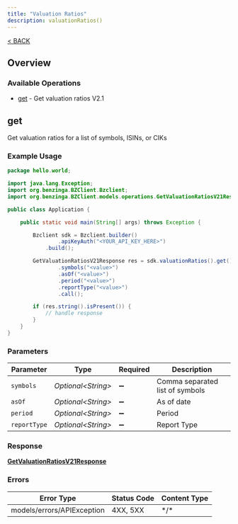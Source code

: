 ```yaml
---
title: "Valuation Ratios"
description: valuationRatios()
---
```

[< BACK](/sdks/languages/java#valuationratios)

## Overview

### Available Operations

* [get](#get) - Get valuation ratios V2.1

## get

Get valuation ratios for a list of symbols, ISINs, or CIKs

### Example Usage

```java
package hello.world;

import java.lang.Exception;
import org.benzinga.BZClient.Bzclient;
import org.benzinga.BZClient.models.operations.GetValuationRatiosV21Response;

public class Application {

    public static void main(String[] args) throws Exception {

        Bzclient sdk = Bzclient.builder()
                .apiKeyAuth("<YOUR_API_KEY_HERE>")
            .build();

        GetValuationRatiosV21Response res = sdk.valuationRatios().get()
                .symbols("<value>")
                .asOf("<value>")
                .period("<value>")
                .reportType("<value>")
                .call();

        if (res.string().isPresent()) {
            // handle response
        }
    }
}
```

### Parameters

| Parameter                       | Type                            | Required                        | Description                     |
| ------------------------------- | ------------------------------- | ------------------------------- | ------------------------------- |
| `symbols`                       | *Optional\<String>*             | :heavy_minus_sign:              | Comma separated list of symbols |
| `asOf`                          | *Optional\<String>*             | :heavy_minus_sign:              | As of date                      |
| `period`                        | *Optional\<String>*             | :heavy_minus_sign:              | Period                          |
| `reportType`                    | *Optional\<String>*             | :heavy_minus_sign:              | Report Type                     |

### Response

**[GetValuationRatiosV21Response](../../models/operations/GetValuationRatiosV21Response.md)**

### Errors

| Error Type                 | Status Code                | Content Type               |
| -------------------------- | -------------------------- | -------------------------- |
| models/errors/APIException | 4XX, 5XX                   | \*/\*                      |